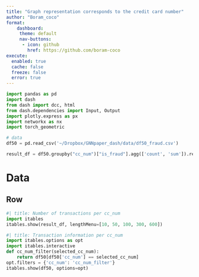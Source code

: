 ```yaml
---
title: "Graph representation corresponds to the credit card number"
author: "Boram_coco"
format: 
    dashboard:
     theme: default
     nav-buttons:
      - icon: github
        href: https://github.com/boram-coco
execute: 
  enabled: true
  cache: false
  freeze: false
  error: true
---
```


```python
import pandas as pd
import dash
from dash import dcc, html
from dash.dependencies import Input, Output
import plotly.express as px
import networkx as nx
import torch_geometric

# data
df50 = pd.read_csv('~/Dropbox/GNNpaper_dash/data/df50_fraud.csv')

result_df = df50.groupby("cc_num")["is_fraud"].agg(['count', 'sum']).reset_index()


```


# Data {orientation="columns" scrolling="true"}

## Row {.tabset}



```python
#| title: Number of transactions per cc_num
import itables
itables.show(result_df, lengthMenu=[10, 50, 100, 300, 600])
```


```python
#| title: Transaction information per cc_num
import itables.options as opt
import itables.interactive
def cc_num_filter(selected_cc_num):
    return df50[df50['cc_num'] == selected_cc_num]
opt.filters = {'cc_num': 'cc_num_filter'}
itables.show(df50, options=opt)

```

